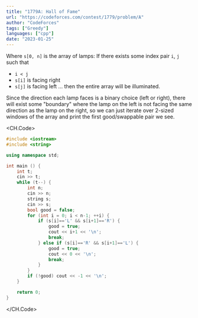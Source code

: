 ```yaml
---
title: "1779A: Hall of Fame"
url: "https://codeforces.com/contest/1779/problem/A"
author: "CodeForces"
tags: ["Greedy"]
languages: ["cpp"]
date: "2023-01-25"
---
```


Where `s[0, n]` is the array of lamps:
If there exists some index pair `i`, `j` such that

- `i < j`
- `s[i]` is facing right
- `s[j]` is facing left
  ... then the entire array will be illuminated.

Since the direction each lamp faces is a binary choice (left or right), there will exist some "boundary"
where the lamp on the left is not facing the same direction as the lamp on the right, so we
can just iterate over 2-sized windows of the array and print the first good/swappable pair we see.

<CH.Code>

```cpp
#include <iostream>
#include <string>

using namespace std;

int main () {
	int t;
	cin >> t;
	while (t--) {
		int n;
		cin >> n;
		string s;
		cin >> s;
		bool good = false;
		for (int i = 0; i < n-1; ++i) {
			if (s[i]=='L' && s[i+1]=='R') {
				good = true;
				cout << i+1 << '\n';
				break;
			} else if (s[i]=='R' && s[i+1]=='L') {
				good = true;
				cout << 0 << '\n';
				break;
			}
		}
		if (!good) cout << -1 << '\n';
	}

	return 0;
}
```

</CH.Code>
